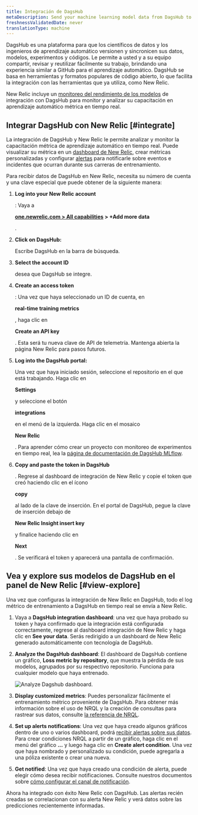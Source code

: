 ```yaml
---
title: Integración de DagsHub
metaDescription: Send your machine learning model data from DagsHub to New Relic to understand your model's performance.
freshnessValidatedDate: never
translationType: machine
---
```



DagsHub es una plataforma para que los científicos de datos y los ingenieros de aprendizaje automático versionen y sincronicen sus datos, modelos, experimentos y códigos. Le permite a usted y a su equipo compartir, revisar y reutilizar fácilmente su trabajo, brindando una experiencia similar a GitHub para el aprendizaje automático. DagsHub se basa en herramientas y formatos populares de código abierto, lo que facilita la integración con las herramientas que ya utiliza, como New Relic.

New Relic incluye un [monitoreo del rendimiento de los modelos](/docs/alerts-applied-intelligence/mlops/get-started/intro-mlops/) de integración con DagsHub para monitor y analizar su capacitación en aprendizaje automático métrica en tiempo real.

## Integrar DagsHub con New Relic [#integrate]

La integración de DagsHub y New Relic le permite analizar y monitor la capacitación métrica de aprendizaje automático en tiempo real. Puede visualizar su métrica en un [dashboard de New Relic](/docs/query-your-data/explore-query-data/dashboards/introduction-dashboards/), crear métricas personalizadas y configurar [alertas](/docs/alerts-applied-intelligence/new-relic-alerts/learn-alerts/introduction-alerts/) para notificarle sobre eventos e incidentes que ocurran durante sus carreras de entrenamiento.

Para recibir datos de DagsHub en New Relic, necesita su número de cuenta y una clave especial que puede obtener de la siguiente manera:

1. <DNT>**Log into your New Relic account**</DNT>

   : Vaya a

   <DNT>**[one.newrelic.com > All capabilities](https://one.newrelic.com/all-capabilities) > +Add more data**</DNT>

   .

2. <DNT>**Click on DagsHub:**</DNT>

   Escribe DagsHub en la barra de búsqueda.

3. <DNT>**Select the account ID**</DNT>

   desea que DagsHub se integre.

4. <DNT>**Create an access token**</DNT>

   : Una vez que haya seleccionado un ID de cuenta, en

   <DNT>**real-time training metrics**</DNT>

   , haga clic en

   <DNT>**Create an API key**</DNT>

   . Esta será tu nueva clave de API de telemetría. Mantenga abierta la página New Relic para pasos futuros.

5. <DNT>**Log into the DagsHub portal:**</DNT>

   Una vez que haya iniciado sesión, seleccione el repositorio en el que está trabajando. Haga clic en

   <DNT>**Settings**</DNT>

   y seleccione el botón

   <DNT>**integrations**</DNT>

   en el menú de la izquierda. Haga clic en el mosaico

   <DNT>**New Relic**</DNT>

   . Para aprender cómo crear un proyecto con monitoreo de experimentos en tiempo real, lea la [página de documentación de DagsHub MLflow](https://dagshub.com/docs/integration_guide/mlflow_tracking/).

6. <DNT>**Copy and paste the token in DagsHub**</DNT>

   . Regrese al dashboard de integración de New Relic y copie el token que creó haciendo clic en el ícono

   <DNT>**copy**</DNT>

   al lado de la clave de inserción. En el portal de DagsHub, pegue la clave de inserción debajo de

   <DNT>**New Relic Insight insert key**</DNT>

   y finalice haciendo clic en

   <DNT>**Next**</DNT>

   . Se verificará el token y aparecerá una pantalla de confirmación.

<InstallFeedback/>

## Vea y explore sus modelos de DagsHub en el panel de New Relic [#view-explore]

Una vez que configuras la integración de New Relic en DagsHub, todo el log métrico de entrenamiento a DagsHub en tiempo real se envía a New Relic.

1. Vaya a <DNT>**DagsHub integration dashboard**</DNT>: una vez que haya probado su token y haya confirmado que la integración está configurada correctamente, regrese al dashboard integración de New Relic y haga clic en <DNT>**See your data**</DNT>. Serás redirigido a un dashboard de New Relic generado automáticamente con tecnología de DagsHub.

2. <DNT>**Analyze the DagsHub dashboard**</DNT>: El dashboard de DagsHub contiene un gráfico, <DNT>**Loss metric by repository**</DNT>, que muestra la pérdida de sus modelos, agrupados por su respectivo repositorio. Funciona para cualquier modelo que haya entrenado.

   <img
     title="Analyze Dagshub dashboard"
     alt="Analyze Dagshub dashboard."
     src={modelperformancemonitoringDasgshubDashboard}
   />

3. <DNT>**Display customized metrics**</DNT>: Puedes personalizar fácilmente el entrenamiento métrico proveniente de DagsHub. Para obtener más información sobre el uso de NRQL y la creación de consultas para rastrear sus datos, consulte [la referencia de NRQL](/docs/query-your-data/nrql-new-relic-query-language/get-started/nrql-syntax-clauses-functions/).

4. <DNT>**Set up alerts notifications**</DNT>: Una vez que haya creado algunos gráficos dentro de uno o varios dashboard, podrá [recibir alertas sobre sus datos](/docs/alerts-applied-intelligence/new-relic-alerts/alert-policies/create-edit-or-find-alert-policy/). Para crear condiciones NRQL <InlinePopover type="alerts"/>a partir de un gráfico, haga clic en el menú del gráfico <DNT>**...**</DNT> y luego haga clic en <DNT>**Create alert condition**</DNT>. Una vez que haya nombrado y personalizado su condición, puede agregarla a una póliza existente o crear una nueva.

5. <DNT>**Get notified**</DNT>: Una vez que haya creado una condición de alerta, puede elegir cómo desea recibir notificaciones. Consulte nuestros documentos sobre [cómo configurar el canal de notificación](/docs/alerts-applied-intelligence/new-relic-alerts/alert-notifications/notification-channels-control-where-send-alerts/).

Ahora ha integrado con éxito New Relic con DagsHub. Las alertas recién creadas se correlacionan con su alerta New Relic y verá datos sobre las predicciones recientemente informadas.